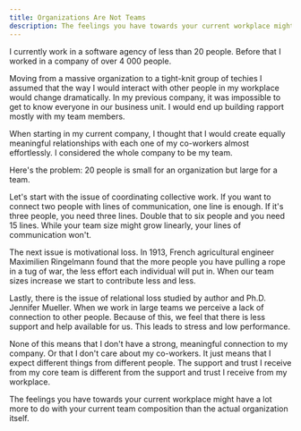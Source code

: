 ```yaml
---
title: Organizations Are Not Teams
description: The feelings you have towards your current workplace might have a lot more to do with your current team composition than the actual organization itself
---
```


I currently work in a software agency of less than 20 people. Before that I worked in a company of over 4 000 people.

Moving from a massive organization to a tight-knit group of techies I assumed that the way I would interact with other people in my workplace would change dramatically. In my previous company, it was impossible to get to know everyone in our business unit. I would end up building rapport mostly with my team members.

When starting in my current company, I thought that I would create equally meaningful relationships with each one of my co-workers almost effortlessly. I considered the whole company to be my team.

Here's the problem: 20 people is small for an organization but large for a team.

Let's start with the issue of coordinating collective work. If you want to connect two people with lines of communication, one line is enough. If it's three people, you need three lines. Double that to six people and you need 15 lines. While your team size might grow linearly, your lines of communication won't.

The next issue is motivational loss. In 1913, French agricultural engineer Maximilien Ringelmann found that the more people you have pulling a rope in a tug of war, the less effort each individual will put in. When our team sizes increase we start to contribute less and less.

Lastly, there is the issue of relational loss studied by author and Ph.D. Jennifer Mueller. When we work in large teams we perceive a lack of connection to other people. Because of this, we feel that there is less support and help available for us. This leads to stress and low performance.

None of this means that I don't have a strong, meaningful connection to my company. Or that I don't care about my co-workers. It just means that I expect different things from different people. The support and trust I receive from my core team is different from the support and trust I receive from my workplace.

The feelings you have towards your current workplace might have a lot more to do with your current team composition than the actual organization itself.
